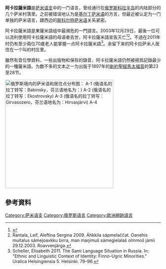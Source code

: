 {{Infobox language
|name=阿卡拉薩米語
|states=俄羅斯
|region=[[科拉半島|科拉半島]]西南部
|ethnicity=
|extinct=2003年12月29日
|ref=e18
|speakers2=最後一位流利使用者瑪麗亞·塞爾吉娜去世
|familycolor=Uralic
|fam2=[[芬兰-乌戈尔语族|芬兰-乌戈尔语族]]
|fam3=[[萨米语支|萨米语支]]
|fam4=東薩米語组
|fam5=大陆
|script=[[西里爾字母|西里爾字母]]
|iso3=sia
|glotto=akka1237
|glottorefname=Akkala Sami
}}
'''阿卡拉薩米語'''是[[萨米语支|萨米语支]]中的一门语言，曾经通行在[[俄罗斯|俄罗斯]][[科拉半岛|科拉半岛]]的内陆部分的几个萨米村落里。之前被错误地认为是[[基尔丁萨米语|基尔丁萨米语]]的方言，但最近被认定为一门单独的萨米语言，跟西边的[[斯科尔特萨米语|斯科尔特萨米语]]关系紧密。

阿卡拉薩米語是東薩米語组中最瀕危的一門語言。2003年12月29日，最後一位可以流利使用阿卡拉薩米語的母语者去世，阿卡拉薩米語宣告灭亡<ref>{{cite web |url=http://www.galdu.org/govat/doc/nordisk_samekonvensjon.pdf |title=存档副本 |accessdate=2014-02-07 |deadurl=yes |archiveurl=https://web.archive.org/web/20070411023150/http://www.galdu.org/govat/doc/nordisk_samekonvensjon.pdf |archivedate=2007-04-11 }}</ref><ref>Rantala, Leif, Aleftina Sergina 2009. Áhkkila sápmelaččat. Oanehis muitalus sámejoavkku birra, man maŋimuš sámegielalaš olmmoš jámii 29.12.2003. Roavvenjárga.</ref>。不過在2011年时仍有至少兩位70歲老人能掌握一点阿卡拉薩米語<ref>Scheller, Elisabeth 2011. The Sami Language Situation in Russia. In: "Ethnic and Linguistic Context of Identity: Finno-Ugric Minorities." Uralica Helsingiensia 5. Helsinki. 79–96.</ref>。余留下来的阿卡拉萨米人居住在一个叫{{le|约纳 (俄罗斯)|Yona, Russia|约纳}}的村庄里。

雖然有音位學資料、一些出版物和保存的錄音，阿卡拉薩米語仍然被視爲記錄最少的一種薩米語。为数不多的文本之一为出版于1897年的[[马太福音|新約聖經馬太福音]]的第23至28节。

[[File:Sami dialects and settlements in Russia map.svg|thumb|left|350px|俄罗斯境内的萨米语和居住点分布图：
{{legend|blue|阿卡拉萨米语}}<br />
'''A-1''' {{lang|sia|A´kkel}} (俄语名的拉丁转写：''Babinsky''，芬兰语地名为：''{{lang|fi|Akkala}}'')<br />
'''A-2''' {{lang|sia|Ču´kksuâl}} (俄语名的拉丁转写：''Ekostrovsky'')<br />
'''A-3''' {{lang|sia|Sââ´rvesjäu´rr}} (俄语名的拉丁转写：''Girvasozero''，芬兰语地名为：''Hirvasjärvi'')<br />
'''A-4''' {{le|约纳 (俄罗斯)|Yona, Russia|约纳}}]]
{{clear}}

==參考資料==
{{reflist}}

{{乌拉尔语系}}

[[Category:萨米语支|Category:萨米语支]]
[[Category:俄罗斯语言|Category:俄罗斯语言]]
[[Category:歐洲絕跡語言|Category:歐洲絕跡語言]]